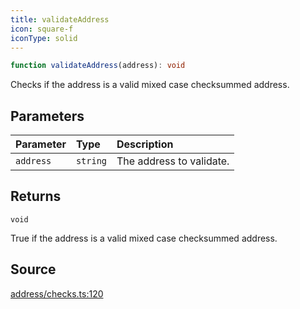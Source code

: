 ```yaml
---
title: validateAddress
icon: square-f
iconType: solid
---
```


```ts
function validateAddress(address): void
```

Checks if the address is a valid mixed case checksummed address.

## Parameters

| Parameter | Type | Description |
| :------ | :------ | :------ |
| `address` | `string` | The address to validate. |

## Returns

`void`

True if the address is a valid mixed case checksummed address.

## Source

[address/checks.ts:120](https://github.com/dominant-strategies/quais-6.js/blob/38982dd013eed052e945fa3a33303bbe7a712e35/src/address/checks.ts#L120)
